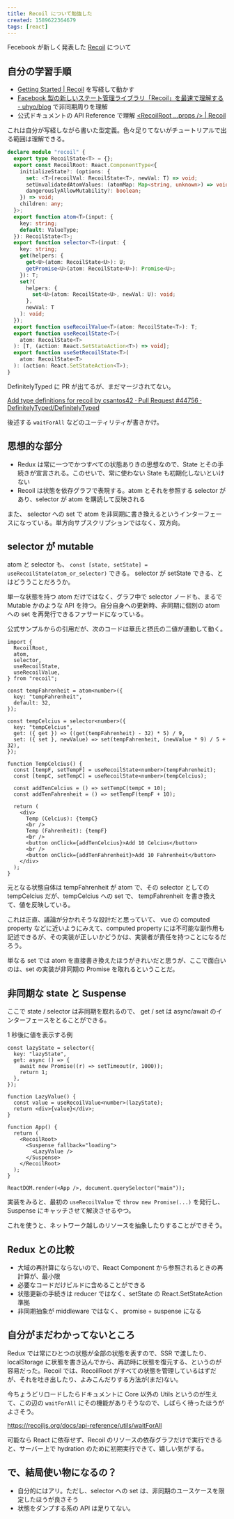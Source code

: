 ```yaml
---
title: Recoil について勉強した
created: 1589622364679
tags: [react]
---
```


Fecebook が新しく発表した [Recoil](https://recoiljs.org/) について

## 自分の学習手順

- [Getting Started \| Recoil](https://recoiljs.org/docs/introduction/getting-started/) を写経して動かす
- [Facebook 製の新しいステート管理ライブラリ「Recoil」を最速で理解する \- uhyo/blog](https://blog.uhy.ooo/entry/2020-05-16/recoil-first-impression/) で非同期周りを理解
- 公式ドキュメントの API Reference で理解 [<RecoilRoot \.\.\.props /> \| Recoil](https://recoiljs.org/docs/api-reference/core/RecoilRoot)

これは自分が写経しながら書いた型定義。色々足りてないがチュートリアルで出る範囲は理解できる。

```ts
declare module "recoil" {
  export type RecoilState<T> = {};
  export const RecoilRoot: React.ComponentType<{
    initializeState?: (options: {
      set: <T>(recoilVal: RecoilState<T>, newVal: T) => void;
      setUnvalidatedAtomValues: (atomMap: Map<string, unknown>) => void;
      dangerouslyAllowMutability?: boolean;
    }) => void;
    children: any;
  }>;
  export function atom<T>(input: {
    key: string;
    default: ValueType;
  }): RecoilState<T>;
  export function selector<T>(input: {
    key: string;
    get(helpers: {
      get<U>(atom: RecoilState<U>): U;
      getPromise<U>(atom: RecoilState<U>): Promise<U>;
    }): T;
    set?(
      helpers: {
        set<U>(atom: RecoilState<U>, newVal: U): void;
      },
      newVal: T
    ): void;
  });
  export function useRecoilValue<T>(atom: RecoilState<T>): T;
  export function useRecoilState<T>(
    atom: RecoilState<T>
  ): [T, (action: React.SetStateAction<T>) => void];
  export function useSetRecoilState<T>(
    atom: RecoilState<T>
  ): (action: React.SetStateAction<T>);
}
```

DefinitelyTyped に PR が出てるが、まだマージされてない。

[Add type definitions for recoil by csantos42 · Pull Request \#44756 · DefinitelyTyped/DefinitelyTyped](https://github.com/DefinitelyTyped/DefinitelyTyped/pull/44756)

後述する `waitForAll` などのユーティリティが書きかけ。

## 思想的な部分

- Redux は常に一つでかつすべての状態ありきの思想なので、State とその手続きが宣言される。このせいで、常に使わない State も初期化しないといけない
- Recoil は状態を依存グラフで表現する。atom とそれを参照する selector があり、selector が atom を購読して反映される

また、 selector への set で atom を非同期に書き換えるというインターフェースになっている。単方向サブスクリプションではなく、双方向。

## selector が mutable

atom と selector も、 `const [state, setState] = useRecoilState(atom_or_selector)` できる。 selector が setState できる、とはどううことだろうか。

単一な状態を持つ atom だけではなく、グラフ中で selector ノードも、まるで Mutable かのような API を持つ。自分自身への更新時、非同期に個別の atom への set を再発行できるファサードになっている。

公式サンプルからの引用だが、次のコードは華氏と摂氏の二値が連動して動く。

```tsx
import {
  RecoilRoot,
  atom,
  selector,
  useRecoilState,
  useRecoilValue,
} from "recoil";

const tempFahrenheit = atom<number>({
  key: "tempFahrenheit",
  default: 32,
});

const tempCelcius = selector<number>({
  key: "tempCelcius",
  get: ({ get }) => ((get(tempFahrenheit) - 32) * 5) / 9,
  set: ({ set }, newValue) => set(tempFahrenheit, (newValue * 9) / 5 + 32),
});

function TempCelcius() {
  const [tempF, setTempF] = useRecoilState<number>(tempFahrenheit);
  const [tempC, setTempC] = useRecoilState<number>(tempCelcius);

  const addTenCelcius = () => setTempC(tempC + 10);
  const addTenFahrenheit = () => setTempF(tempF + 10);

  return (
    <div>
      Temp (Celcius): {tempC}
      <br />
      Temp (Fahrenheit): {tempF}
      <br />
      <button onClick={addTenCelcius}>Add 10 Celcius</button>
      <br />
      <button onClick={addTenFahrenheit}>Add 10 Fahrenheit</button>
    </div>
  );
}
```

元となる状態自体は tempFahrenheit が atom で、その selector としての tempCelcius だが、tempCelcius への set で、 tempFahrenheit を書き換えて、値を反映している。

これは正直、議論が分かれそうな設計だと思っていて、 vue の computed property などに近いようにみえて、computed property には不可能な副作用も記述できるが、その実装が正しいかどうかは、実装者が責任を持つことになるだろう。

単なる set では atom を直接書き換えたほうがきれいだと思うが、ここで面白いのは、set の実装が非同期の Promise を取れるということだ。

## 非同期な state と Suspense

ここで state / selector は非同期を取れるので、 get / set は async/await のインターフェースをとることができる。

1 秒後に値を表示する例

```tsx
const lazyState = selector({
  key: "lazyState",
  get: async () => {
    await new Promise((r) => setTimeout(r, 1000));
    return 1;
  },
});

function LazyValue() {
  const value = useRecoilValue<number>(lazyState);
  return <div>{value}</div>;
}

function App() {
  return (
    <RecoilRoot>
      <Suspense fallback="loading">
        <LazyValue />
      </Suspense>
    </RecoilRoot>
  );
}

ReactDOM.render(<App />, document.querySelector("main"));
```

実装をみると、最初の `useRecoilValue` で `throw new Promise(...)` を発行し、 Suspense にキャッチさせて解決させるやつ。

これを使うと、ネットワーク越しのリソースを抽象したりすることができそう。

## Redux との比較

- 大域の再計算にならないので、React Component から参照されるときの再計算が、最小限
- 必要なコードだけビルドに含めることができる
- 状態更新の手続きは reducer ではなく、setState の React.SetStateAction 準拠
- 非同期抽象が middleware ではなく、 promise + suspense になる

## 自分がまだわかってないところ

Redux では常にひとつの状態が全部の状態を表すので、SSR で渡したり、 localStorage に状態を書き込んでから、再訪時に状態を復元する、というのが容易だった。Recoil では、RecoilRoot がすべての状態を管理しているはずだが、それを吐き出したり、よみこんだりする方法が(まだ)ない。

今ちょうどリロードしたらドキュメントに Core 以外の Utils というのが生えて、この辺の `waitForAll` にその機能がありそうなので、しばらく待ったほうがよさそう。

https://recoiljs.org/docs/api-reference/utils/waitForAll

可能なら React に依存せず、Recoil のリソースの依存グラフだけで実行できると、サーバー上で hydration のために初期実行できて、嬉しい気がする。

## で、結局使い物になるの？

- 自分的にはアリ。ただし、selector への set は、非同期のユースケースを限定したほうが良さそう
- 状態をダンプする系の API は足りてない。
